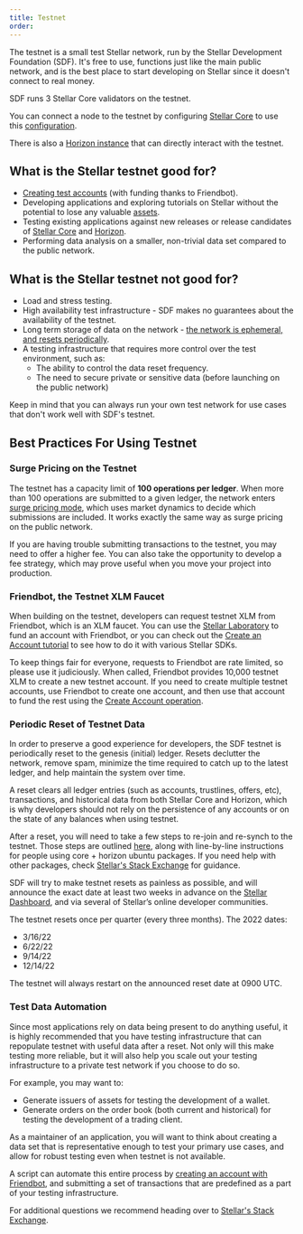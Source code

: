 ```yaml
---
title: Testnet
order:
---
```


The testnet is a small test Stellar network, run by the Stellar Development Foundation (SDF). It's free to use, functions just like the main public network, and is the best place to start developing on Stellar since it doesn't connect to real money.

SDF runs 3 Stellar Core validators on the testnet.

You can connect a node to the testnet by configuring [Stellar Core](https://github.com/stellar/stellar-core) to use this [configuration](https://github.com/stellar/stellar-core/blob/master/docs/stellar-core_testnet.cfg).

There is also a [Horizon instance](https://horizon-testnet.stellar.org/) that can directly interact with the testnet.

## What is the Stellar testnet good for?

- [Creating test accounts](../tutorials/create-account.mdx) (with funding thanks to Friendbot).
- Developing applications and exploring tutorials on Stellar without the potential to lose any valuable [assets](./assets.mdx).
- Testing existing applications against new releases or release candidates of [Stellar Core](https://github.com/stellar/stellar-core/releases) and [Horizon](https://github.com/stellar/go/releases).
- Performing data analysis on a smaller, non-trivial data set compared to the public network.

## What is the Stellar testnet not good for?

- Load and stress testing.
- High availability test infrastructure - SDF makes no guarantees about the availability of the testnet.
- Long term storage of data on the network - [the network is ephemeral, and resets periodically](#periodic-reset-of-testnet-data).
- A testing infrastructure that requires more control over the test environment, such as:
  - The ability to control the data reset frequency.
  - The need to secure private or sensitive data (before launching on the public network)

Keep in mind that you can always run your own test network for use cases that don't work well with SDF's testnet.

## Best Practices For Using Testnet

### Surge Pricing on the Testnet

The testnet has a capacity limit of **100 operations per ledger**. When more than 100 operations are submitted to a given ledger, the network enters [surge pricing mode](./fees.mdx#surge-pricing), which uses market dynamics to decide which submissions are included. It works exactly the same way as surge pricing on the public network.

If you are having trouble submitting transactions to the testnet, you may need to offer a higher fee. You can also take the opportunity to develop a fee strategy, which may prove useful when you move your project into production.

### Friendbot, the Testnet XLM Faucet

When building on the testnet, developers can request testnet XLM from Friendbot, which is an XLM faucet.  You can use the [Stellar Laboratory](https://laboratory.stellar.org/#?network=test) to fund an account with Friendbot, or you can check out the [Create an Account tutorial](../tutorials/create-account.mdx) to see how to do it with various Stellar SDKs.   

To keep things fair for everyone, requests to Friendbot are rate limited, so please use it judiciously.  When called, Friendbot provides 10,000 testnet XLM to create a new testnet account.  If you need to create multiple testnet accounts, use Friendbot to create one account, and then use that account to fund the rest using the [Create Account operation](../start/list-of-operations/#create-account).

### Periodic Reset of Testnet Data

In order to preserve a good experience for developers, the SDF testnet is periodically reset to the genesis (initial) ledger. Resets declutter the network, remove spam, minimize the time required to catch up to the latest ledger, and help maintain the system over time.

A reset clears all ledger entries (such as accounts, trustlines, offers, etc), transactions, and historical data from both Stellar Core and Horizon, which is why developers should not rely on the persistence of any accounts or on the state of any balances when using testnet.

After a reset, you will need to take a few steps to re-join and re-synch to the testnet. Those steps are outlined [here](https://github.com/stellar/packages/blob/master/docs/testnet-reset.md), along with line-by-line instructions for people using core + horizon ubuntu packages. If you need help with other packages, check [Stellar's Stack Exchange](https://stellar.stackexchange.com/) for guidance.

SDF will try to make testnet resets as painless as possible, and will announce the exact date at least two weeks in advance on the [Stellar Dashboard](http://dashboard.stellar.org/), and via several of Stellar’s online developer communities.

The testnet resets once per quarter (every three months). The 2022 dates:

- 3/16/22
- 6/22/22
- 9/14/22
- 12/14/22

The testnet will always restart on the announced reset date at 0900 UTC.

### Test Data Automation

Since most applications rely on data being present to do anything useful, it is highly recommended that you have testing infrastructure that can repopulate testnet with useful data after a reset. Not only will this make testing more reliable, but it will also help you scale out your testing infrastructure to a private test network if you choose to do so.

For example, you may want to:

- Generate issuers of assets for testing the development of a wallet.
- Generate orders on the order book (both current and historical) for testing the development of a trading client.

As a maintainer of an application, you will want to think about creating a data set that is representative enough to test your primary use cases, and allow for robust testing even when testnet is not available.

A script can automate this entire process by [creating an account with Friendbot](../tutorials/create-account.mdx), and submitting a set of transactions that are predefined as a part of your testing infrastructure.

For additional questions we recommend heading over to [Stellar's Stack Exchange](https://stellar.stackexchange.com/).
